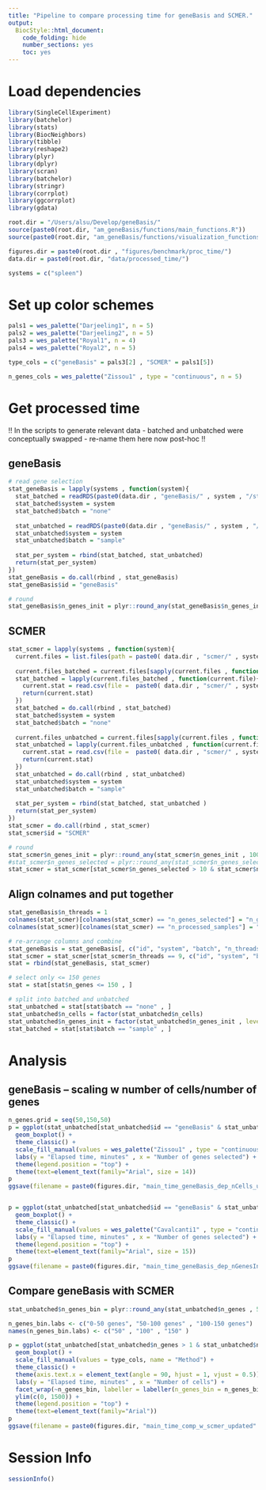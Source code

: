 ```yaml
---
title: "Pipeline to compare processing time for geneBasis and SCMER."
output:
  BiocStyle::html_document:
    code_folding: hide
    number_sections: yes
    toc: yes  
---
```

# Load dependencies

```r

library(SingleCellExperiment)
library(batchelor)
library(stats)
library(BiocNeighbors)
library(tibble)
library(reshape2)
library(plyr)
library(dplyr)
library(scran)
library(batchelor)
library(stringr)
library(corrplot)
library(ggcorrplot)
library(gdata)

root.dir = "/Users/alsu/Develop/geneBasis/"
source(paste0(root.dir, "am_geneBasis/functions/main_functions.R"))
source(paste0(root.dir, "am_geneBasis/functions/visualization_functions.R"))

figures.dir = paste0(root.dir , "figures/benchmark/proc_time/")
data.dir = paste0(root.dir, "data/processed_time/")

systems = c("spleen")

```

# Set up color schemes

```r


pals1 = wes_palette("Darjeeling1", n = 5)
pals2 = wes_palette("Darjeeling2", n = 5)
pals3 = wes_palette("Royal1", n = 4)
pals4 = wes_palette("Royal2", n = 5)

type_cols = c("geneBasis" = pals3[2] , "SCMER" = pals1[5])

n_genes_cols = wes_palette("Zissou1" , type = "continuous", n = 5)

```


# Get processed time

!! In the scripts to generate relevant data - batched and unbatched were conceptually swapped - re-name them here now post-hoc !!

## geneBasis

```r


# read gene selection 
stat_geneBasis = lapply(systems , function(system){
  stat_batched = readRDS(paste0(data.dir , "geneBasis/" , system , "/stat_unparalleled_batched.Rds"))
  stat_batched$system = system
  stat_batched$batch = "none"
  
  stat_unbatched = readRDS(paste0(data.dir , "geneBasis/" , system , "/stat_unparalleled_unbatched.Rds"))
  stat_unbatched$system = system
  stat_unbatched$batch = "sample"
  
  stat_per_system = rbind(stat_batched, stat_unbatched)
  return(stat_per_system)
})
stat_geneBasis = do.call(rbind , stat_geneBasis)
stat_geneBasis$id = "geneBasis"

# round
stat_geneBasis$n_genes_init = plyr::round_any(stat_geneBasis$n_genes_init , 1000)


```

## SCMER

```r


stat_scmer = lapply(systems , function(system){
  current.files = list.files(path = paste0( data.dir , "scmer/" , system , "/" ))
  
  current.files_batched = current.files[sapply(current.files , function(x) ifelse(startsWith(x , "stat_batched") , T , F))]
  stat_batched = lapply(current.files_batched , function(current.file){
    current.stat = read.csv(file =  paste0( data.dir , "scmer/" , system , "/" , current.file ))
    return(current.stat)
  })
  stat_batched = do.call(rbind , stat_batched)
  stat_batched$system = system
  stat_batched$batch = "none"
  
  current.files_unbatched = current.files[sapply(current.files , function(x) ifelse(startsWith(x , "stat_unbatched") , T , F))]
  stat_unbatched = lapply(current.files_unbatched , function(current.file){
    current.stat = read.csv(file =  paste0( data.dir , "scmer/" , system , "/" , current.file ))
    return(current.stat)
  })
  stat_unbatched = do.call(rbind , stat_unbatched)
  stat_unbatched$system = system
  stat_unbatched$batch = "sample"
  
  stat_per_system = rbind(stat_batched, stat_unbatched )
  return(stat_per_system)
})
stat_scmer = do.call(rbind , stat_scmer)
stat_scmer$id = "SCMER"

# round
stat_scmer$n_genes_init = plyr::round_any(stat_scmer$n_genes_init , 1000)
#stat_scmer$n_genes_selected = plyr::round_any(stat_scmer$n_genes_selected, 10)
stat_scmer = stat_scmer[stat_scmer$n_genes_selected > 10 & stat_scmer$n_genes_selected <= 250, ]


```

## Align colnames and put together

```r


stat_geneBasis$n_threads = 1
colnames(stat_scmer)[colnames(stat_scmer) == "n_genes_selected"] = "n_genes"
colnames(stat_scmer)[colnames(stat_scmer) == "n_processed_samples"] = "n_samples"

# re-arrange columns and combine
stat_geneBasis = stat_geneBasis[, c("id", "system", "batch", "n_threads",  "n_samples" , "n_cells" , "n_genes_init" , "n_genes" , "time")]
stat_scmer = stat_scmer[stat_scmer$n_threads == 9, c("id", "system", "batch", "n_samples" , "n_threads", "n_cells" , "n_genes_init" , "n_genes" , "time")]
stat = rbind(stat_geneBasis, stat_scmer)

# select only <= 150 genes
stat = stat[stat$n_genes <= 150 , ]

# split into batched and unbatched
stat_unbatched = stat[stat$batch == "none" , ]
stat_unbatched$n_cells = factor(stat_unbatched$n_cells)
stat_unbatched$n_genes_init = factor(stat_unbatched$n_genes_init , levels = seq(1000,10000,1000))
stat_batched = stat[stat$batch == "sample" , ]


```

# Analysis

## geneBasis -- scaling w number of cells/number of genes

```r


n_genes.grid = seq(50,150,50)
p = ggplot(stat_unbatched[stat_unbatched$id == "geneBasis" & stat_unbatched$n_genes_init %in% seq(2000,10000,2000) & stat_unbatched$n_genes %in% n_genes.grid, ] , aes(x = factor(n_genes) , y = time/60 , fill = factor(n_cells))) + 
  geom_boxplot() + 
  theme_classic() + 
  scale_fill_manual(values = wes_palette("Zissou1" , type = "continuous", n = 6), name = "Number of cells") +
  labs(y = "Elapsed time, minutes" , x = "Number of genes selected") + 
  theme(legend.position = "top") +
  theme(text=element_text(family="Arial", size = 14))
p
ggsave(filename = paste0(figures.dir, "main_time_geneBasis_dep_nCells_updated" ,".png"), plot = p, width = 5, height = 5)


p = ggplot(stat_unbatched[stat_unbatched$id == "geneBasis" & stat_unbatched$n_genes_init %in% seq(2000,10000,2000) & stat_unbatched$n_genes %in% n_genes.grid, ] , aes(x = factor(n_genes) , y = time/60 , fill = n_genes_init)) + 
  geom_boxplot() + 
  theme_classic() + 
  scale_fill_manual(values = wes_palette("Cavalcanti1" , type = "continuous", n = 5), name = "Initial\nnumber\nof genes") +
  labs(y = "Elapsed time, minutes" , x = "Number of genes selected") + 
  theme(legend.position = "top") +
  theme(text=element_text(family="Arial", size = 15))
p
ggsave(filename = paste0(figures.dir, "main_time_geneBasis_dep_nGenesInit_updated" ,".png"), plot = p, width = 6, height = 5)


```


## Compare geneBasis with SCMER

```r


stat_unbatched$n_genes_bin = plyr::round_any(stat_unbatched$n_genes , 50 , ceiling)

n_genes_bin.labs <- c("0-50 genes", "50-100 genes" , "100-150 genes")
names(n_genes_bin.labs) <- c("50" , "100" , "150" )

p = ggplot(stat_unbatched[stat_unbatched$n_genes > 1 & stat_unbatched$n_genes_bin <= 150 & stat_unbatched$n_genes_init %in% seq(3000,10000,1000) ,] , aes(x = factor(n_cells) , y = time/60 , fill = id)) + 
  geom_boxplot() + 
  scale_fill_manual(values = type_cols, name = "Method") + 
  theme_classic() +
  theme(axis.text.x = element_text(angle = 90, hjust = 1, vjust = 0.5)) + 
  labs(y = "Elapsed time, minutes" , x = "Number of cells") +
  facet_wrap(~n_genes_bin, labeller = labeller(n_genes_bin = n_genes_bin.labs), nrow = 3) +
  ylim(c(0, 1500)) + 
  theme(legend.position = "top") +
  theme(text=element_text(family="Arial"))
p 
ggsave(filename = paste0(figures.dir, "main_time_comp_w_scmer_updated" ,".png"), plot = p, width = 4, height = 4)


```





# Session Info

```r
sessionInfo()
```

